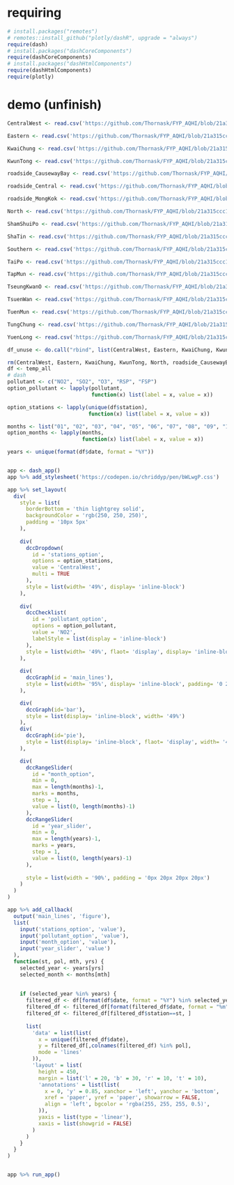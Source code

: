 # requiring
```r
# install.packages("remotes")
# remotes::install_github("plotly/dashR", upgrade = "always")
require(dash)
# install.packages("dashCoreComponents")
require(dashCoreComponents)
# install.packages("dashHtmlComponents")
require(dashHtmlComponents)
require(plotly)
```

# demo (unfinish)
```r
CentralWest <- read.csv('https://github.com/Thornask/FYP_AQHI/blob/21a315ccc1fa8a8b38b9bf87e9df883fe2b50653/data%20split%20with%20station%20column/CentralWest.csv', header = TRUE, sep = ",")

Eastern <- read.csv('https://github.com/Thornask/FYP_AQHI/blob/21a315ccc1fa8a8b38b9bf87e9df883fe2b50653/data%20split%20with%20station%20column/Eastern.csv', header = TRUE, sep = ",")

KwaiChung <- read.csv('https://github.com/Thornask/FYP_AQHI/blob/21a315ccc1fa8a8b38b9bf87e9df883fe2b50653/data%20split%20with%20station%20column/KwaiChung.csv', header = TRUE, sep = ",")

KwunTong <- read.csv('https://github.com/Thornask/FYP_AQHI/blob/21a315ccc1fa8a8b38b9bf87e9df883fe2b50653/data%20split%20with%20station%20column/KwunTong.csv', header = TRUE, sep = ",")

roadside_CausewayBay <- read.csv('https://github.com/Thornask/FYP_AQHI/blob/21a315ccc1fa8a8b38b9bf87e9df883fe2b50653/data%20split%20with%20station%20column/roadside_CausewayBay.csv', header = TRUE, sep = ",")

roadside_Central <- read.csv('https://github.com/Thornask/FYP_AQHI/blob/21a315ccc1fa8a8b38b9bf87e9df883fe2b50653/data%20split%20with%20station%20column/roadside_Central.csv', header = TRUE, sep = ",")

roadside_MongKok <- read.csv('https://github.com/Thornask/FYP_AQHI/blob/21a315ccc1fa8a8b38b9bf87e9df883fe2b50653/data%20split%20with%20station%20column/roadside_MongKok.csv', header = TRUE, sep = ",")

North <- read.csv('https://github.com/Thornask/FYP_AQHI/blob/21a315ccc1fa8a8b38b9bf87e9df883fe2b50653/data%20split%20with%20station%20column/North.csv', header = TRUE, sep = ",")

ShamShuiPo <- read.csv('https://github.com/Thornask/FYP_AQHI/blob/21a315ccc1fa8a8b38b9bf87e9df883fe2b50653/data%20split%20with%20station%20column/ShamShuiPo.csv', header = TRUE, sep = ",")

ShaTin <- read.csv('https://github.com/Thornask/FYP_AQHI/blob/21a315ccc1fa8a8b38b9bf87e9df883fe2b50653/data%20split%20with%20station%20column/ShaTin.csv', header = TRUE, sep = ",")

Southern <- read.csv('https://github.com/Thornask/FYP_AQHI/blob/21a315ccc1fa8a8b38b9bf87e9df883fe2b50653/data%20split%20with%20station%20column/Southern.csv', header = TRUE, sep = ",")

TaiPo <- read.csv('https://github.com/Thornask/FYP_AQHI/blob/21a315ccc1fa8a8b38b9bf87e9df883fe2b50653/data%20split%20with%20station%20column/TaiPo.csv', header = TRUE, sep = ",")

TapMun <- read.csv('https://github.com/Thornask/FYP_AQHI/blob/21a315ccc1fa8a8b38b9bf87e9df883fe2b50653/data%20split%20with%20station%20column/TapMun.csv', header = TRUE, sep = ",")

TseungKwanO <- read.csv('https://github.com/Thornask/FYP_AQHI/blob/21a315ccc1fa8a8b38b9bf87e9df883fe2b50653/data%20split%20with%20station%20column/TseungKwanO.csv', header = TRUE, sep = ",")

TsuenWan <- read.csv('https://github.com/Thornask/FYP_AQHI/blob/21a315ccc1fa8a8b38b9bf87e9df883fe2b50653/data%20split%20with%20station%20column/TsuenWan.csv', header = TRUE, sep = ",")

TuenMun <- read.csv('https://github.com/Thornask/FYP_AQHI/blob/21a315ccc1fa8a8b38b9bf87e9df883fe2b50653/data%20split%20with%20station%20column/TuenMun.csv', header = TRUE, sep = ",")

TungChung <- read.csv('https://github.com/Thornask/FYP_AQHI/blob/21a315ccc1fa8a8b38b9bf87e9df883fe2b50653/data%20split%20with%20station%20column/TungChung.csv', header = TRUE, sep = ",")

YuenLong <- read.csv('https://github.com/Thornask/FYP_AQHI/blob/21a315ccc1fa8a8b38b9bf87e9df883fe2b50653/data%20split%20with%20station%20column/YuenLong.csv', header = TRUE, sep = ",")

df_unuse <- do.call("rbind", list(CentralWest, Eastern, KwaiChung, KwunTong, North, roadside_CausewayBay, roadside_Central, roadside_MongKok, ShamShuiPo, ShaTin, Southern, TaiPo, TapMun, TseungKwanO, TsuenWan, TuenMun, TungChung, YuenLong))

rm(CentralWest, Eastern, KwaiChung, KwunTong, North, roadside_CausewayBay, roadside_Central, roadside_MongKok, ShamShuiPo, ShaTin, Southern, TaiPo, TapMun, TseungKwanO, TsuenWan, TuenMun, TungChung, YuenLong)
df <- temp_all
# dash
pollutant <- c("NO2", "SO2", "O3", "RSP", "FSP")
option_pollutant <- lapply(pollutant, 
                           function(x) list(label = x, value = x))

option_stations <- lapply(unique(df$station), 
                          function(x) list(label = x, value = x))

months <- list("01", "02", "03", "04", "05", "06", "07", "08", "09", "10", "11", "12")
option_months <- lapply(months, 
                        function(x) list(label = x, value = x))

years <- unique(format(df$date, format = "%Y"))


app <- dash_app()
app %>% add_stylesheet('https://codepen.io/chriddyp/pen/bWLwgP.css')

app %>% set_layout(
  div(
    style = list(
      borderBottom = 'thin lightgrey solid',
      backgroundColor = 'rgb(250, 250, 250)',
      padding = '10px 5px'
    ),
    
    div(
      dccDropdown(
        id = 'stations_option', 
        options = option_stations, 
        value = 'CentralWest',  
        multi = TRUE
      ), 
      style = list(width= '49%', display= 'inline-block')
    ),
    
    div(
      dccChecklist(
        id = 'pollutant_option',
        options = option_pollutant,
        value = 'NO2', 
        labelStyle = list(display = 'inline-block')
      ),
      style = list(width= '49%', flaot= 'display', display= 'inline-block')
    ),
    
    div(
      dccGraph(id = 'main_lines'),
      style = list(width= '95%', display= 'inline-block', padding= '0 20')
    ),

    div(
      dccGraph(id='bar'),
      style = list(display= 'inline-block', width= '49%')
    ),
    div(
      dccGraph(id='pie'),
      style = list(display= 'inline-block', flaot= 'display', width= '49%')
    ),

    div(
      dccRangeSlider(
        id = "month_option", 
        min = 0, 
        max = length(months)-1,
        marks = months, 
        step = 1,
        value = list(0, length(months)-1)
      ),
      dccRangeSlider(
        id = 'year_slider',
        min = 0,
        max = length(years)-1,
        marks = years,
        step = 1,
        value = list(0, length(years)-1)
      ),
      
      style = list(width = '90%', padding = '0px 20px 20px 20px')
    )
  )
)

app %>% add_callback(
  output('main_lines', 'figure'),
  list(
    input('stations_option', 'value'),
    input('pollutant_option', 'value'),
    input('month_option', 'value'),
    input('year_slider', 'value')
  ),
  function(st, pol, mth, yrs) {
    selected_year <- years[yrs]
    selected_month <- months[mth]
    
    
    if (selected_year %in% years) {
      filtered_df <- df[format(df$date, format = "%Y") %in% selected_year, ]
      filtered_df <- filtered_df[format(filtered_df$date, format = "%m") %in% selected_month, ]
      filtered_df <- filtered_df[filtered_df$station==st, ]
      
      list(
        'data' = list(list(
          x = unique(filtered_df$date),
          y = filtered_df[,colnames(filtered_df) %in% pol],
          mode = 'lines'
        )),
        'layout' = list(
          height = 450,
          margin = list('l' = 20, 'b' = 30, 'r' = 10, 't' = 10),
          'annotations' = list(list(
            x = 0, 'y' = 0.85, xanchor = 'left', yanchor = 'bottom',
            xref = 'paper', yref = 'paper', showarrow = FALSE,
            align = 'left', bgcolor = 'rgba(255, 255, 255, 0.5)',
          )),
          yaxis = list(type = 'linear'),
          xaxis = list(showgrid = FALSE)
        )
      )
    }
  }
)


app %>% run_app()

```


